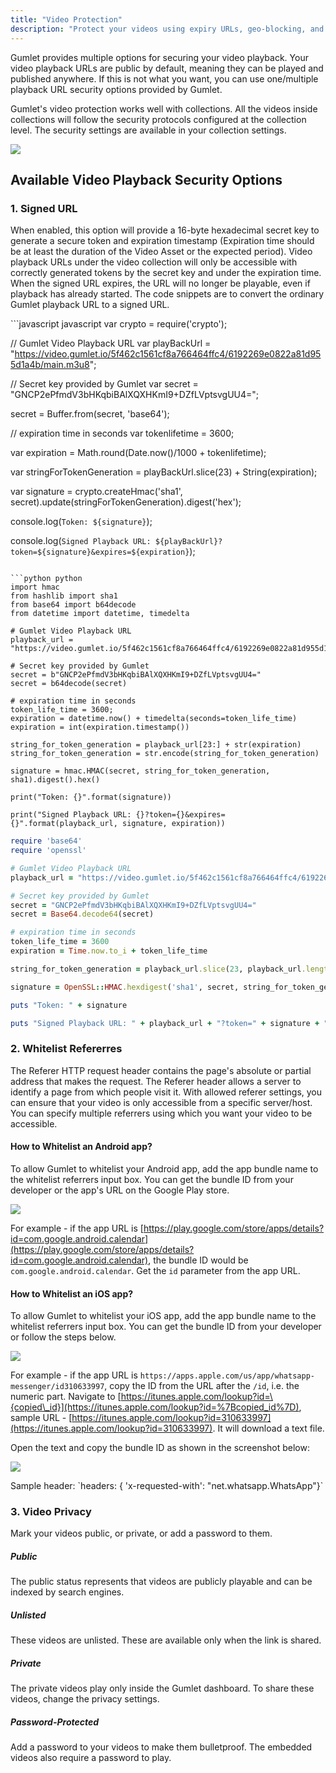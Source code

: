 ```yaml
---
title: "Video Protection"
description: "Protect your videos using expiry URLs, geo-blocking, and whitelisted websites"
---
```


Gumlet provides multiple options for securing your video playback. Your video playback URLs are public by default, meaning they can be played and published anywhere. If this is not what you want, you can use one/multiple playback URL security options provided by Gumlet.

Gumlet's video protection works well with collections. All the videos inside collections will follow the security protocols configured at the collection level. The security settings are available in your collection settings.

<Frame caption="Secure video playback on the collection level.">
  <img src="/images/docs/9c8e38f-Screenshot_2024-04-12_at_4.58.00_PM.png" />
</Frame>

## Available Video Playback Security Options

### 1. Signed URL

When enabled, this option will provide a 16-byte hexadecimal secret key to generate a secure token and expiration timestamp (Expiration time should be at least the duration of the Video Asset or the expected period). Video playback URLs under the video collection will only be accessible with correctly generated tokens by the secret key and under the expiration time. When the signed URL expires, the URL will no longer be playable, even if playback has already started. The code snippets are to convert the ordinary Gumlet playback URL to a signed URL.

<CodeGroup>
  ```javascript javascript
  var crypto = require('crypto');

  // Gumlet Video Playback URL
  var playBackUrl = "https://video.gumlet.io/5f462c1561cf8a766464ffc4/6192269e0822a81d955d1a4b/main.m3u8";

  // Secret key provided by Gumlet
  var secret = "GNCP2ePfmdV3bHKqbiBAlXQXHKmI9+DZfLVptsvgUU4=";

  secret = Buffer.from(secret, 'base64');

  // expiration time in seconds
  var tokenlifetime = 3600;

  var expiration = Math.round(Date.now()/1000 + tokenlifetime);

  var stringForTokenGeneration = playBackUrl.slice(23) + String(expiration);

  var signature = crypto.createHmac('sha1', secret).update(stringForTokenGeneration).digest('hex');

  console.log(`Token: ${signature}`);

  console.log(`Signed Playback URL: ${playBackUrl}?token=${signature}&expires=${expiration}`);
  ```

  ```python python
  import hmac
  from hashlib import sha1
  from base64 import b64decode
  from datetime import datetime, timedelta

  # Gumlet Video Playback URL
  playback_url = "https://video.gumlet.io/5f462c1561cf8a766464ffc4/6192269e0822a81d955d1a4b/1.m3u8"

  # Secret key provided by Gumlet
  secret = b"GNCP2ePfmdV3bHKqbiBAlXQXHKmI9+DZfLVptsvgUU4="
  secret = b64decode(secret)

  # expiration time in seconds
  token_life_time = 3600;
  expiration = datetime.now() + timedelta(seconds=token_life_time)
  expiration = int(expiration.timestamp())

  string_for_token_generation = playback_url[23:] + str(expiration)
  string_for_token_generation = str.encode(string_for_token_generation)

  signature = hmac.HMAC(secret, string_for_token_generation, sha1).digest().hex()

  print("Token: {}".format(signature))

  print("Signed Playback URL: {}?token={}&expires={}".format(playback_url, signature, expiration))
  ```

  ```ruby ruby
  require 'base64'
  require 'openssl'

  # Gumlet Video Playback URL
  playback_url = "https://video.gumlet.io/5f462c1561cf8a766464ffc4/6192269e0822a81d955d1a4b/1.m3u8"

  # Secret key provided by Gumlet
  secret = "GNCP2ePfmdV3bHKqbiBAlXQXHKmI9+DZfLVptsvgUU4="
  secret = Base64.decode64(secret)

  # expiration time in seconds
  token_life_time = 3600
  expiration = Time.now.to_i + token_life_time

  string_for_token_generation = playback_url.slice(23, playback_url.length) + expiration.to_s

  signature = OpenSSL::HMAC.hexdigest('sha1', secret, string_for_token_generation)

  puts "Token: " + signature

  puts "Signed Playback URL: " + playback_url + "?token=" + signature + "&expires=" + expiration
  ```
</CodeGroup>

### 2. Whitelist Refererres

The Referer HTTP request header contains the page's absolute or partial address that makes the request. The Referer header allows a server to identify a page from which people visit it. With allowed referer settings, you can ensure that your video is only accessible from a specific server/host. You can specify multiple referrers using which you want your video to be accessible.

#### How to Whitelist an Android app?

To allow Gumlet to whitelist your Android app, add the app bundle name to the whitelist referrers input box. You can get the bundle ID from your developer or the app's URL on the Google Play store.

![](/images/docs/68db013496caa6e6bc82a57798ced4e4b3f08b5cd055183ed5f2c5025858298a-Screenshot_at_Oct_25_12-26-45.png)

For example - if the app URL is [https://play.google.com/store/apps/details?id=com.google.android.calendar](https://play.google.com/store/apps/details?id=com.google.android.calendar), the bundle ID would be `com.google.android.calendar`. Get the `id` parameter from the app URL.

#### How to Whitelist an iOS app?

To allow Gumlet to whitelist your iOS app, add the app bundle name to the whitelist referrers input box. You can get the bundle ID from your developer or follow the steps below.

![](/images/docs/00884cc32167586d7cb77b1f04247fd849d2b6026dc114294b32bed8d97efe6b-Screenshot_at_Oct_25_12-35-58.png)

For example - if the app URL is `https://apps.apple.com/us/app/whatsapp-messenger/id310633997`, copy the ID from the URL after the `/id`, i.e. the numeric part. Navigate to [https://itunes.apple.com/lookup?id=\{copied\_id}](https://itunes.apple.com/lookup?id=%7Bcopied_id%7D), sample URL - [https://itunes.apple.com/lookup?id=310633997](https://itunes.apple.com/lookup?id=310633997). It will download a text file.

Open the text and copy the bundle ID as shown in the screenshot below:

![](/images/docs/cf8f05d0b028d444193ee81aa4c13b53e82d1d2b390d3c92c33a7fc687893c9a-Screenshot_at_Oct_25_12-38-49.png)

<Warning>
  Sample header: `headers: { 'x-requested-with': "net.whatsapp.WhatsApp"}`
</Warning>

<Info />

### 3. Video Privacy

Mark your videos public, or private, or add a password to them.

##### Public

The public status represents that videos are publicly playable and can be indexed by search engines.

##### Unlisted

These videos are unlisted. These are available only when the link is shared.

##### Private

The private videos play only inside the Gumlet dashboard. To share these videos, change the privacy settings.

##### Password-Protected

Add a password to your videos to make them bulletproof. The embedded videos also require a password to play.

